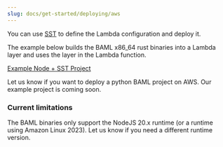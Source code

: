 ```yaml
---
slug: docs/get-started/deploying/aws
---
```


You can use [SST](https://sst.dev/) to define the Lambda configuration and deploy it.

The example below builds the BAML x86_64 rust binaries into a Lambda layer and uses the layer in the Lambda function.

[Example Node + SST Project](https://github.com/BoundaryML/baml-examples/tree/main/node-aws-lambda-sst)

Let us know if you want to deploy a python BAML project on AWS. Our example project is coming soon.

### Current limitations
The BAML binaries only support the NodeJS 20.x runtime (or a runtime using Amazon Linux 2023). Let us know if you need a different runtime version.